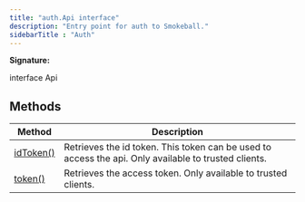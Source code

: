 ```yaml
---
title: "auth.Api interface"
description: "Entry point for auth to Smokeball."
sidebarTitle : "Auth"
---
```



**Signature:**

interface Api

## Methods

| Method | Description |
| --- | --- |
| [idToken()](/docs/sdk-docs/90643dada7e63-auth-api-id-token-method) | Retrieves the id token. This token can be used to access the api. Only available to trusted clients. |
| [token()](/docs/sdk-docs/01bd422936d2a-auth-api-token-method) | Retrieves the access token. Only available to trusted clients. |

